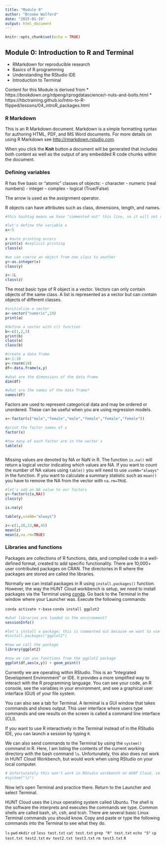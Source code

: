 ```yaml
---
title: "Module 0"
author: "Brooke Wolford"
date: "2025-01-19"
output: html_document
---
```


```r
knitr::opts_chunk$set(echo = TRUE)
```

## Module 0: Introduction to R and Terminal

* RMarkdown for reproducible research
* Basics of R programming
* Understanding the RStudio IDE
* Introduction to Terminal

Content for this Module is derived from
* https://bookdown.org/rdpeng/rprogdatascience/r-nuts-and-bolts.html
* https://hbctraining.github.io/Intro-to-R-flipped/lessons/04_introR_packages.html

### R Markdown
This is an R Markdown document. Markdown is a simple formatting syntax for authoring HTML, PDF, and MS Word documents. For more details on using R Markdown see <http://rmarkdown.rstudio.com>.

When you click the **Knit** button a document will be generated that includes both content as well as the output of any embedded R code chunks within the document. 

### Defining variables
R has five basic or “atomic” classes of objects:
- character
- numeric (real numbers)
- integer
- complex
- logical (True/False)

The arrow is used as the assignment operator. 

R objects can have attributes such as class, dimensions, length, and names.

```r
#this hashtag means we have "commented out" this line, so it will not run

#let's define the variable x 
x<-5

x #auto printing occurs
print(x) #explicit printing
class(x)

#we can coerce an object from one class to another
y<-as.integer(x)
class(y)

z<-1L
class(z)
```

The most basic type of R object is a vector. Vectors can only contain objects of the same class. A list is represented as a vector but can contain objects of different classes.
```r

#initialize a vector
a<-vector("numeric",10)
print(a)

#define a vector with c() function
b<-c(1,2,3)
print(b)
class(a)
class(b)

#create a data frame
x<-1:10
y<-rnorm(10)
df<-data.frame(x,y)

#what are the dimensions of the data frame
dim(df)

#what are the names of the data frame?
names(df)

```

Factors are used to represent categorical data and may be ordered or unordered. These can be useful when you are using regression models.
```r

x<-factor(c("male","female","male","female","female","female"))

#print the factor names of x
factor(x)

#how many of each factor are in the vector x
table(x)



```

Missing values are denoted by NA or NaN in R. The function `is.na()` will return a logical vector indicating which values are NA. If you want to count the number of NA values using `table()` you will need to use `useNA="always"` in the function. If you want to calculate a summary statistic such as `mean()` you have to remove the NA from the vector with `na.rm=TRUE`.

```r

#let's add an NA value to our factors
y<-factor(c(x,NA))
class(y)

is.na(y)

table(y,useNA="always")

z<-c(1,20,13,NA,45)
mean(z) 
mean(z,na.rm=TRUE)

```

### Libraries and functions
Packages are collections of R functions, data, and compiled code in a well-defined format, created to add specific functionality. There are 10,000+ user contributed packages on CRAN. The directories in R where the packages are stored are called the libraries.

Normally we can install packages in R using `install.packages()` function. However, the way the HUNT Cloud workbench is setup, we need to install packages via the Terminal using [conda](https://docs.conda.io/projects/conda/en/stable/user-guide/tasks/manage-pkgs.html). Go back to the Terminal in the window where your Launcher was. Execute the following commands:

`conda activate r-base`
`conda install ggplot2`


```r

#what libraries are loaded in the environment?
sessionInfo()

#let's install a package; this is commented out because we want to use Terminal in HUNT Cloud Workbench
#install.packages("ggplot2")

#now we call the package
library(ggplot2)

#now we can use functions from the ggplot2 package
ggplot(df,aes(x,y)) + geom_point()

```

Currently we are operating within RStudio. This is an "Integrated Development Environment" or IDE. It provides a more simplified way to interact with the R programming language. You can see your code, an R console, see the variables in your environment, and see a graphical user interface (GUI) of your file system. 

You can also see a tab for Terminal. A terminal is a GUI window that takes commands and shows output. This user interface where users type commands and see results on the screen is called a command line interface (CLI). 

If you want to use R interactively in the Terminal instead of in the RStudio IDE, you can launch a session by typing `R`. 

We can also send commands to the Terminal by using the `system()` command in R. Here, I am listing the contents of the current working directory with the bash command `ls`. Unfortunately, this also does not work in HUNT Cloud Workbench, but would work when using RStudio on your local computer.

```r

# Unfortunately this won't work in RStudio workbench on HUNT Cloud, so I've commented it out
#system("ls")

```

Now let's open Terminal and practice there. Return to the Launcher and select Terminal.

HUNT Cloud uses the Linux operating system called Ubuntu. The shell is the software the interprets and executes the commands we type. Common shells are called bash, sh, csh, and tcsh. There are several basic Linux Terminal commands you should know. Copy and paste or type the following commands into the Terminal to see what they do.


`ls` 
`pwd` 
`mkdir`
`cd`
`less test.txt`
`cat test.txt`
`grep "R" test.txt`
`echo "5"`
`cp test.txt test2.txt`
`mv test2.txt test3.txt`
`rm test3.txt`
`R`

